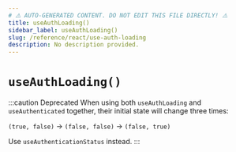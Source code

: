 ```yaml
---
# ⚠️ AUTO-GENERATED CONTENT. DO NOT EDIT THIS FILE DIRECTLY! ⚠️
title: useAuthLoading()
sidebar_label: useAuthLoading()
slug: /reference/react/use-auth-loading
description: No description provided.
---
```


# `useAuthLoading()`

:::caution Deprecated
When using both `useAuthLoading` and `useAuthenticated` together, their initial state will change
three times:

`(true, false)` -> `(false, false)` -> `(false, true)`

Use `useAuthenticationStatus` instead.
:::
